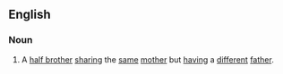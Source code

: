 ==English==

===Noun===
{{en-noun}}

# A [[half brother]] [[sharing]] the [[same]] [[mother]] but [[having]] a [[different]] [[father]].
#: {{hyper|en|uterine sibling}}
#: {{cot|en|uterine sister}}